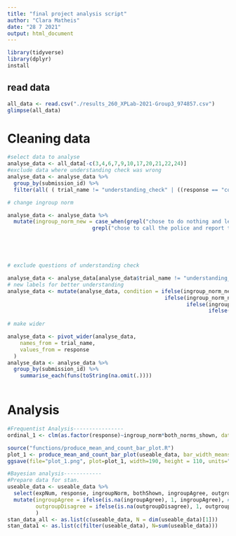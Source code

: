 ---
title: "final project analysis script"
author: "Clara Matheis"
date: "28 7 2021"
output: html_document
---

```{r setup, include=FALSE}
library(tidyverse)
library(dplyr)
install

```

## read data
```{r}
all_data <- read.csv("./results_260_XPLab-2021-Group3_974857.csv")
glimpse(all_data)
```
# Cleaning data
```{r}
#select data to analyse 
analyse_data <- all_data[-c(3,4,6,7,9,10,17,20,21,22,24)]
#exclude data where understanding check was wrong
analyse_data <- analyse_data %>% 
  group_by(submission_id) %>% 
  filter(all( ( trial_name != "understanding_check" | ((response == "correct" & expected =="correct") | ( response == "incorrect" & expected == "incorrect")))))

# change ingroup norm

analyse_data <- analyse_data %>%
  mutate(ingroup_norm_new = case_when(grepl("chose to do nothing and leave the robber alone.$",analyse_data$ingroup_norm) ~ 1,
                           grepl("chose to call the police and report the robber.$",analyse_data$ingroup_norm) ~ 0))





# exclude questions of understanding check

analyse_data <- analyse_data[analyse_data$trial_name != "understanding_check", ]    
# new labels for better understanding
analyse_data <- mutate(analyse_data, condition = ifelse(ingroup_norm_new ==0 & both_norms_shown ==0, "Ingroup norm favoured, call police, only ingroup norm shown",
                                                  ifelse(ingroup_norm_new ==1 & both_norms_shown==0, "Ingroup norm favoured, leave robber alone, only ingroup norm shown",
                                                         ifelse(ingroup_norm_new ==1 & both_norms_shown==1, "Ingroup norm favoured, leaving robber alone, both norms shown",
                                                                ifelse(ingroup_norm_new ==0 & both_norms_shown ==1,"Ingroup norm favoured, calling the police, both norms shown",
                                                                       NA)))))
# make wider

analyse_data <- pivot_wider(analyse_data,
    names_from = trial_name,
    values_from = response
  )
analyse_data <- analyse_data %>% 
  group_by(submission_id) %>%
    summarise_each(funs(toString(na.omit(.))))



```
# Analysis
```{r}
#Frequentist Analysis----------------
ordinal_1 <- clm(as.factor(response)~ingroup_norm*both_norms_shown, data=useable_data)

source("functions/produce_mean_and_count_bar_plot.R")
plot_1 <- produce_mean_and_count_bar_plot(useable_data, bar_width_means=0.5, bar_width_response=0.3)
ggsave(file="plot_1.png", plot=plot_1, width=190, height = 110, units="mm")  

#Bayesian analysis------------
#Prepare data for stan.
useable_data <- useable_data %>%
  select(expNum, response, ingroupNorm, bothShown, ingroupAgree, outgroupDisagree) %>% #select relevant columns
  mutate(ingroupAgree = ifelse(is.na(ingroupAgree), 1, ingroupAgree), #For the experiment we assumed that participants identified with the ingroup and not with the outgroup.
         outgroupDisagree = ifelse(is.na(outgroupDisagree), 1, outgroupDisagree)
         )
stan_data_all <- as.list(c(useable_data, N = dim(useable_data)[1]))
stan_data1 <- as.list(c(filter(useable_data), N=sum(useable_data)))
```

